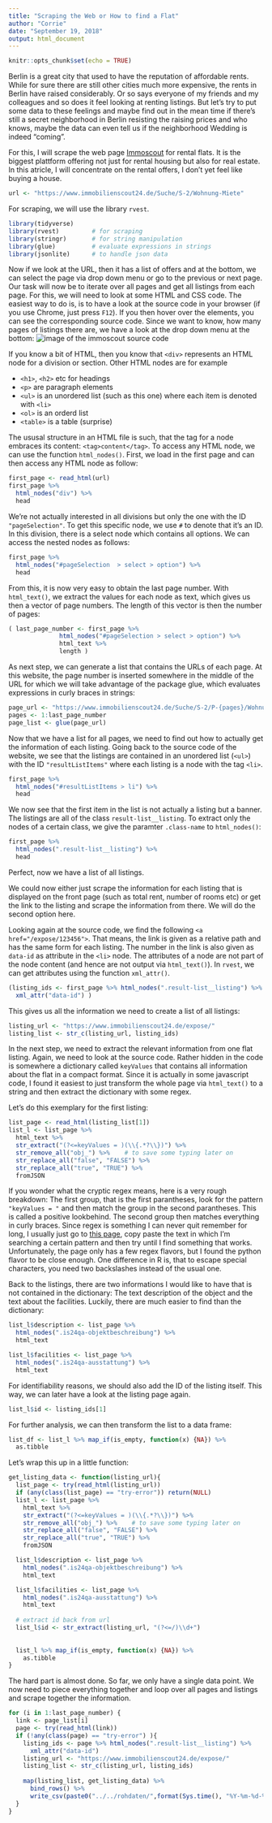 ```yaml
---
title: "Scraping the Web or How to find a Flat"
author: "Corrie"
date: "September 19, 2018"
output: html_document
---
```


```r
knitr::opts_chunk$set(echo = TRUE)
```
Berlin is a great city that used to have the reputation of affordable rents. While for sure there are still other cities much more expensive, the rents in Berlin have raised considerably. Or so says everyone of my friends and my colleagues and so does it feel looking at renting listings. But let's try to put some data to these feelings and maybe find out in the mean time if there's still a secret neighborhood in Berlin resisting the raising prices and who knows, maybe the data can even tell us if the neighborhood Wedding is indeed "coming".

For this, I will scrape the web page [Immoscout](https://www.immobilienscout24.de) for rental flats. It is the biggest plattform offering not just for rental housing but also for real estate. In this atricle, I will concentrate on the rental offers, I don't yet feel like buying a house.
```r
url <- "https://www.immobilienscout24.de/Suche/S-2/Wohnung-Miete"
```

For scraping, we will use the library `rvest`.
```r
library(tidyverse)
library(rvest)         # for scraping
library(stringr)       # for string manipulation
library(glue)          # evaluate expressions in strings
library(jsonlite)      # to handle json data
```

Now if we look at the URL, then it has a list of offers and at the bottom, we can select the page via drop down menu or go to the previous or next page.
Our task will now be to iterate over all pages and get all listings from each page. For this, we will need to look at some HTML and CSS code.
The easiest way to do is, is to have a look at the source code in your browser (if you use Chrome, just press `F12`). If you then hover over the elements, you can see the corresponding source code. Since we want to know, how many pages of listings there are, we have a look at the drop down menu at the bottom:
![image of the immoscout source code](immo_screenshot.png)

If you know a bit of HTML, then you know that `<div>` represents an HTML node for a division or section. Other HTML nodes are for example

- `<h1>`, `<h2>` etc for headings
- `<p>` are paragraph elements
- `<ul>` is an unordered list (such as this one) where each item is denoted with `<li>`
- `<ol>` is an orderd list
- `<table>` is a table (surprise)

The ususal structure in an HTML file is such, that the tag for a node embraces its content: `<tag>content</tag>`. 
To access any HTML node, we can use the function `html_nodes()`. First, we load in the first page and can then access any HTML node as follow:

```r
first_page <- read_html(url)
first_page %>%
  html_nodes("div") %>%
  head
```

We're not actually interested in all divisions but only the one with the ID `"pageSelection"`. To get this specific node, we use `#` to denote that it's an ID. In this division, there is a select node which contains all options. We can access the nested nodes as follows:
```r
first_page %>%
  html_nodes("#pageSelection  > select > option") %>%
  head
```

From this, it is now very easy to obtain the last page number. With `html_text()`, we extract the values for each node as text, which gives us then a vector of page numbers. The length of this vector is then the number of pages:

```r
( last_page_number <- first_page %>%
              html_nodes("#pageSelection > select > option") %>%
              html_text %>%
              length )
```

As next step, we can generate a list that contains the URLs of each page. At this website, the page number is inserted somewhere in the middle of the URL for which we will take advantage of the package glue, which evaluates expressions in curly braces in strings:
```r
page_url <- "https://www.immobilienscout24.de/Suche/S-2/P-{pages}/Wohnung-Miete"
pages <- 1:last_page_number
page_list <- glue(page_url)
```

Now that we have a list for all pages, we need to find out how to actually get the information of each listing. Going back to the source code of the website, we see that the listings are contained in an unordered list (`<ul>`) with the ID `"resultListItems"` where each listing is a node with the tag `<li>`.
```r
first_page %>% 
  html_nodes("#resultListItems > li") %>%
  head
```
We now see that the first item in the list is not actually a listing but a banner. The listings are all of the class `result-list__listing`. To extract only the nodes of a certain class, we give the paramter `.class-name` to `html_nodes()`:
```r
first_page %>% 
  html_nodes(".result-list__listing") %>%
  head
```

Perfect, now we have a list of all listings.

We could now either just scrape the information for each listing that is displayed on the front page (such as total rent, number of rooms etc) or get the link to the listing and scrape the information from there. We will do the second option here.

Looking again at the source code, we find the following `<a href="/expose/123456">`. That means, the link is given as a relative path and has the same form for each listing. The number in the link is also given as `data-id` as attribute in the `<li>` node. The attributes of a node are not part of the node content (and hence are not output via `html_text()`). In `rvest`, we can get attributes using the function `xml_attr()`.
```r
(listing_ids <- first_page %>% html_nodes(".result-list__listing") %>%
  xml_attr("data-id") )
```

This gives us all the information we need to create a list of all listings:
```r
listing_url <- "https://www.immobilienscout24.de/expose/"
listing_list <- str_c(listing_url, listing_ids)
```

In the next step, we need to extract the relevant information from one flat listing. Again, we need to look at the source code. Rather hidden in the code is somewhere a dictionary called `keyValues` that contains all information about the flat in a compact format. Since it is actually in some javascript code, I found it easiest to just transform the whole page via `html_text()` to a string and then extract the dictionary with some regex. 

Let's do this exemplary for the first listing:
```r
list_page <- read_html(listing_list[1])
list_l <- list_page %>% 
  html_text %>%
  str_extract("(?<=keyValues = )(\\{.*?\\})") %>%
  str_remove_all("obj_") %>%    # to save some typing later on
  str_replace_all("false", "FALSE") %>%
  str_replace_all("true", "TRUE") %>%
  fromJSON  
```

If you wonder what the cryptic regex means, here is a very rough breakdown: The first group, that is the first parantheses, look for the pattern `"keyValues = "` and then match the group in the second parantheses. This is called a positive lookbehind. The second group then matches everything in curly braces. Since regex is something I can never quit remember for long, I usually just go to [this page](https://regex101.com/), copy paste the text in which I'm searching a certain pattern and then try until I find something that works. Unfortunately, the page only has a few regex flavors, but I found the python flavor to be close enough. One difference in R is, that to escape special characters, you need two backslashes instead of the usual one.

Back to the listings, there are two informations I would like to have that is not contained in the dictionary: The text description of the object and the text about the facilities. Luckily, there are much easier to find than the dictionary:
```r
list_l$description <- list_page %>%
  html_nodes(".is24qa-objektbeschreibung") %>%
  html_text 

list_l$facilities <- list_page %>%
  html_nodes(".is24qa-ausstattung") %>%
  html_text
```

For identifiability reasons, we should also add the ID of the listing itself. This way, we can later have a look at the listing page again.
```r
list_l$id <- listing_ids[1]
```

For further analysis, we can then transform the list to a data frame:
```r
list_df <- list_l %>% map_if(is_empty, function(x) {NA}) %>%
  as.tibble
```
Let's wrap this up in a little function:
```r
get_listing_data <- function(listing_url){
  list_page <- try(read_html(listing_url))
  if (any(class(list_page) == "try-error")) return(NULL)
  list_l <- list_page %>% 
    html_text %>%
    str_extract("(?<=keyValues = )(\\{.*?\\})") %>%
    str_remove_all("obj_") %>%    # to save some typing later on
    str_replace_all("false", "FALSE") %>%
    str_replace_all("true", "TRUE") %>%
    fromJSON  

  list_l$description <- list_page %>%
    html_nodes(".is24qa-objektbeschreibung") %>%
    html_text 

  list_l$facilities <- list_page %>%
    html_nodes(".is24qa-ausstattung") %>%
    html_text
  
  # extract id back from url
  list_l$id <- str_extract(listing_url, "(?<=/)\\d+")
  
  
  list_l %>% map_if(is_empty, function(x) {NA}) %>%
    as.tibble
}
```

The hard part is almost done. 
So far, we only have a single data point. We now need to piece everything together and loop over all pages and listings and scrape together the information.
```r
for (i in 1:last_page_number) {
  link <- page_list[i]
  page <- try(read_html(link))
  if (!any(class(page) == "try-error") ){
    listing_ids <- page %>% html_nodes(".result-list__listing") %>%
      xml_attr("data-id")
    listing_url <- "https://www.immobilienscout24.de/expose/"
    listing_list <- str_c(listing_url, listing_ids)
    
    map(listing_list, get_listing_data) %>%
      bind_rows() %>%
      write_csv(paste0("../../rohdaten/",format(Sys.time(), "%Y-%m-%d-%H%M%S"), " page ",i, ".csv" ) )
  }
}

```

